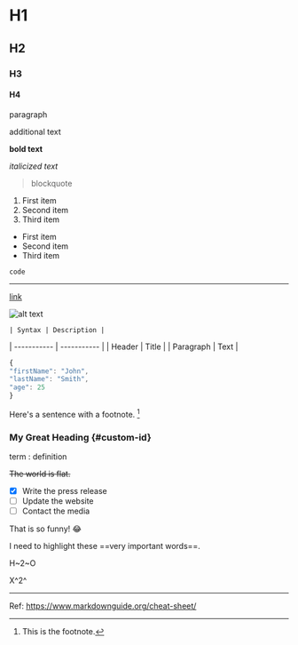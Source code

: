 
# H1
## H2
### H3
#### H4

paragraph

additional text

**bold text**

*italicized text*

> blockquote

1. First item
2. Second item
3. Third item

- First item
- Second item
- Third item

`code`

---

[link](https://link)

![alt text](/logo.png)

	| Syntax | Description |
| ----------- | ----------- |
| Header | Title |
| Paragraph | Text |

```ts
{
"firstName": "John",
"lastName": "Smith",
"age": 25
}
```

Here's a sentence with a footnote. [^1]

[^1]: This is the footnote.

### My Great Heading {#custom-id}

term
: definition

~~The world is flat.~~

- [x] Write the press release
- [ ] Update the website
- [ ] Contact the media

That is so funny! :joy:

I need to highlight these ==very important words==.

H~2~O

X^2^

---
Ref: https://www.markdownguide.org/cheat-sheet/
